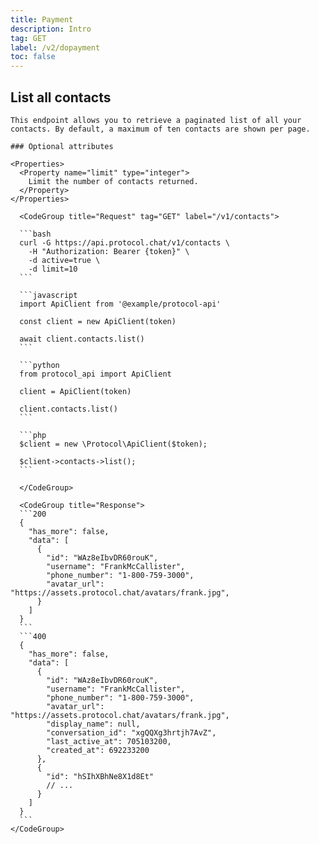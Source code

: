 ```yaml
---
title: Payment
description: Intro
tag: GET
label: /v2/dopayment
toc: false
---
```


## List all contacts

<Row>
  <Col>

    This endpoint allows you to retrieve a paginated list of all your contacts. By default, a maximum of ten contacts are shown per page.

    ### Optional attributes

    <Properties>
      <Property name="limit" type="integer">
        Limit the number of contacts returned.
      </Property>
    </Properties>

  </Col>
  <Col sticky>

      <CodeGroup title="Request" tag="GET" label="/v1/contacts">

      ```bash
      curl -G https://api.protocol.chat/v1/contacts \
        -H "Authorization: Bearer {token}" \
        -d active=true \
        -d limit=10
      ```

      ```javascript
      import ApiClient from '@example/protocol-api'

      const client = new ApiClient(token)

      await client.contacts.list()
      ```

      ```python
      from protocol_api import ApiClient

      client = ApiClient(token)

      client.contacts.list()
      ```

      ```php
      $client = new \Protocol\ApiClient($token);

      $client->contacts->list();
      ```

      </CodeGroup>

      <CodeGroup title="Response"> 
      ```200
      {
        "has_more": false,
        "data": [
          {
            "id": "WAz8eIbvDR60rouK",
            "username": "FrankMcCallister",
            "phone_number": "1-800-759-3000",
            "avatar_url": "https://assets.protocol.chat/avatars/frank.jpg",
          }
        ]
      }
      ```
      ```400
      {
        "has_more": false,
        "data": [
          {
            "id": "WAz8eIbvDR60rouK",
            "username": "FrankMcCallister",
            "phone_number": "1-800-759-3000",
            "avatar_url": "https://assets.protocol.chat/avatars/frank.jpg",
            "display_name": null,
            "conversation_id": "xgQQXg3hrtjh7AvZ",
            "last_active_at": 705103200,
            "created_at": 692233200
          },
          {
            "id": "hSIhXBhNe8X1d8Et"
            // ...
          }
        ]
      }
      ```
    </CodeGroup>

  </Col>
</Row>
